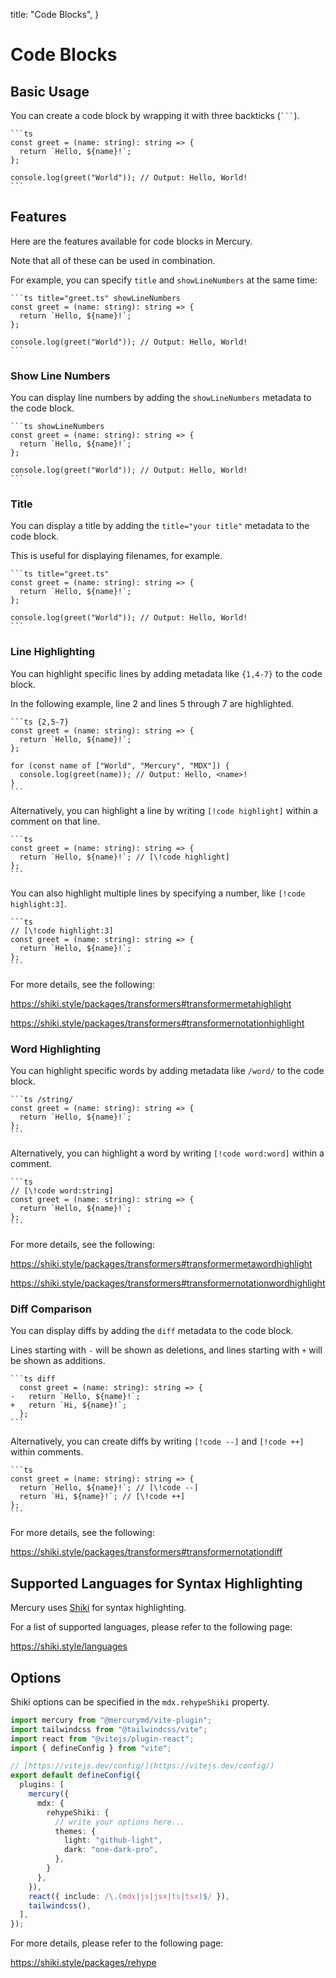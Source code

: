   title: "Code Blocks",
}

# Code Blocks

## Basic Usage

You can create a code block by wrapping it with three backticks (```` ``` ````).

````mdx
```ts
const greet = (name: string): string => {
  return `Hello, ${name}!`;
};

console.log(greet("World")); // Output: Hello, World!
```
````

## Features

Here are the features available for code blocks in Mercury.

Note that all of these can be used in combination.

For example, you can specify `title` and `showLineNumbers` at the same time:

````mdx
```ts title="greet.ts" showLineNumbers
const greet = (name: string): string => {
  return `Hello, ${name}!`;
};

console.log(greet("World")); // Output: Hello, World!
```
````

### Show Line Numbers

You can display line numbers by adding the `showLineNumbers` metadata to the code block.

````mdx
```ts showLineNumbers
const greet = (name: string): string => {
  return `Hello, ${name}!`;
};

console.log(greet("World")); // Output: Hello, World!
```
````

### Title

You can display a title by adding the `title="your title"` metadata to the code block.

This is useful for displaying filenames, for example.

````mdx
```ts title="greet.ts"
const greet = (name: string): string => {
  return `Hello, ${name}!`;
};

console.log(greet("World")); // Output: Hello, World!
```
````

### Line Highlighting

You can highlight specific lines by adding metadata like `{1,4-7}` to the code block.

In the following example, line 2 and lines 5 through 7 are highlighted.

````mdx
```ts {2,5-7}
const greet = (name: string): string => {
  return `Hello, ${name}!`;
};

for (const name of ["World", "Mercury", "MDX"]) {
  console.log(greet(name)); // Output: Hello, <name>!
}
```
````

Alternatively, you can highlight a line by writing `[!code highlight]` within a comment on that line.

````mdx
```ts
const greet = (name: string): string => {
  return `Hello, ${name}!`; // [\!code highlight]
};
```
````

You can also highlight multiple lines by specifying a number, like `[!code highlight:3]`.

````mdx
```ts
// [\!code highlight:3]
const greet = (name: string): string => {
  return `Hello, ${name}!`;
};
```
````

For more details, see the following:

https://shiki.style/packages/transformers#transformermetahighlight

https://shiki.style/packages/transformers#transformernotationhighlight

### Word Highlighting

You can highlight specific words by adding metadata like `/word/` to the code block.

````mdx
```ts /string/
const greet = (name: string): string => {
  return `Hello, ${name}!`;
};
```
````

Alternatively, you can highlight a word by writing `[!code word:word]` within a comment.

````mdx
```ts
// [\!code word:string]
const greet = (name: string): string => {
  return `Hello, ${name}!`;
};
```
````

For more details, see the following:

https://shiki.style/packages/transformers#transformermetawordhighlight

https://shiki.style/packages/transformers#transformernotationwordhighlight

### Diff Comparison

You can display diffs by adding the `diff` metadata to the code block.

Lines starting with `-` will be shown as deletions, and lines starting with `+` will be shown as additions.

````mdx
```ts diff
  const greet = (name: string): string => {
-   return `Hello, ${name}!`;
+   return `Hi, ${name}!`;
  };
```
````

Alternatively, you can create diffs by writing `[!code --]` and `[!code ++]` within comments.

````mdx
```ts
const greet = (name: string): string => {
  return `Hello, ${name}!`; // [\!code --]
  return `Hi, ${name}!`; // [\!code ++]
};
```
````

For more details, see the following:

https://shiki.style/packages/transformers#transformernotationdiff

## Supported Languages for Syntax Highlighting

Mercury uses [Shiki](https://shiki.style/) for syntax highlighting.

For a list of supported languages, please refer to the following page:

https://shiki.style/languages

## Options

Shiki options can be specified in the `mdx.rehypeShiki` property.

```ts title="vite.config.ts" {11-17}
import mercury from "@mercurymd/vite-plugin";
import tailwindcss from "@tailwindcss/vite";
import react from "@vitejs/plugin-react";
import { defineConfig } from "vite";

// [https://vitejs.dev/config/](https://vitejs.dev/config/)
export default defineConfig({
  plugins: [
    mercury({
      mdx: {
        rehypeShiki: {
          // write your options here...
          themes: {
            light: "github-light",
            dark: "one-dark-pro",
          },
        }
      },
    }),
    react({ include: /\.(mdx|js|jsx|ts|tsx)$/ }),
    tailwindcss(),
  ],
});
```

For more details, please refer to the following page:

https://shiki.style/packages/rehype
